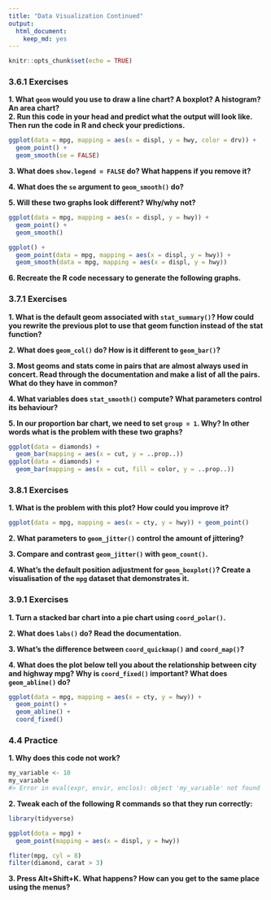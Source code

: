 ```yaml
---
title: "Data Visualization Continued"
output: 
  html_document: 
    keep_md: yes
---
```


```r
knitr::opts_chunk$set(echo = TRUE)
```

### 3.6.1 Exercises
**1. What `geom` would you use to draw a line chart? A boxplot? A histogram? An area chart?**  
**2. Run this code in your head and predict what the output will look like. Then run the code in R and check your predictions.**  
```r
ggplot(data = mpg, mapping = aes(x = displ, y = hwy, color = drv)) + 
  geom_point() + 
  geom_smooth(se = FALSE)
```

**3. What does `show.legend = FALSE` do? What happens if you remove it?**  

**4. What does the `se` argument to `geom_smooth()` do?**  

**5. Will these two graphs look different? Why/why not?**  
```r
ggplot(data = mpg, mapping = aes(x = displ, y = hwy)) + 
  geom_point() + 
  geom_smooth()

ggplot() + 
  geom_point(data = mpg, mapping = aes(x = displ, y = hwy)) + 
  geom_smooth(data = mpg, mapping = aes(x = displ, y = hwy))
```

**6. Recreate the R code necessary to generate the following graphs.**  

### 3.7.1 Exercises  
**1. What is the default geom associated with `stat_summary()`? How could you rewrite the previous plot to use that geom function instead of the stat function?**  

**2. What does `geom_col()` do? How is it different to `geom_bar()`?**  

**3. Most geoms and stats come in pairs that are almost always used in concert. Read through the documentation and make a list of all the pairs. What do they have in common?**  

**4. What variables does `stat_smooth()` compute? What parameters control its behaviour?** 

**5. In our proportion bar chart, we need to set `group = 1`. Why? In other words what is the problem with these two graphs?**  
```r
ggplot(data = diamonds) + 
  geom_bar(mapping = aes(x = cut, y = ..prop..))
ggplot(data = diamonds) + 
  geom_bar(mapping = aes(x = cut, fill = color, y = ..prop..))
```

### 3.8.1 Exercises  
**1. What is the problem with this plot? How could you improve it?**  
```r
ggplot(data = mpg, mapping = aes(x = cty, y = hwy)) + geom_point()
```

**2. What parameters to `geom_jitter()` control the amount of jittering?**  

**3. Compare and contrast `geom_jitter()` with `geom_count()`.**  

**4. What’s the default position adjustment for `geom_boxplot()`? Create a visualisation of the `mpg` dataset that demonstrates it.**  

### 3.9.1 Exercises
**1. Turn a stacked bar chart into a pie chart using `coord_polar()`.**  

**2. What does `labs()` do? Read the documentation.**  

**3. What’s the difference between `coord_quickmap()` and `coord_map()`?**  

**4. What does the plot below tell you about the relationship between city and highway mpg? Why is `coord_fixed()` important? What does `geom_abline()` do?**  
```r
ggplot(data = mpg, mapping = aes(x = cty, y = hwy)) +
  geom_point() + 
  geom_abline() +
  coord_fixed()
```

### 4.4 Practice
**1. Why does this code not work?**  
```r
my_variable <- 10
my_varıable
#> Error in eval(expr, envir, enclos): object 'my_varıable' not found
```

**2. Tweak each of the following R commands so that they run correctly:**  
```r
library(tidyverse)

ggplot(dota = mpg) + 
  geom_point(mapping = aes(x = displ, y = hwy))

fliter(mpg, cyl = 8)
filter(diamond, carat > 3)
```

**3. Press Alt+Shift+K. What happens? How can you get to the same place using the menus?**  